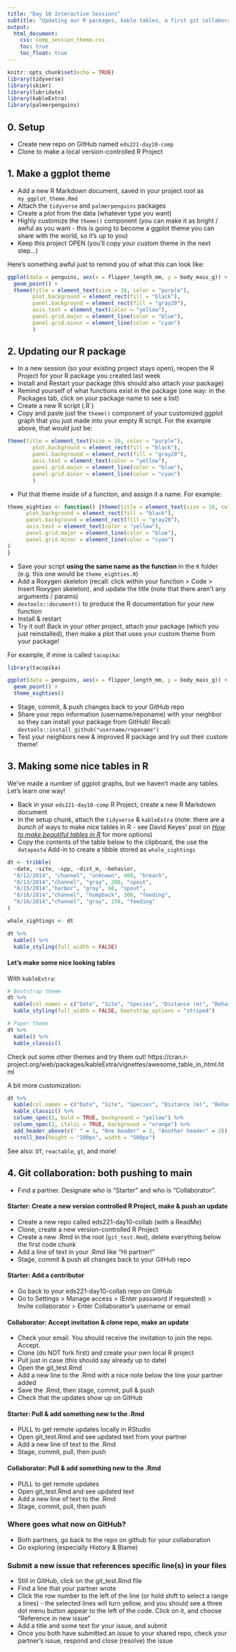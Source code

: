 ```yaml
---
title: "Day 10 Interactive Sessions"
subtitle: "Updating our R packages, kable tables, a first git collaboration"
output: 
  html_document:
    css: comp_session_theme.css
    toc: true
    toc_float: true
---
```


```r
knitr::opts_chunk$set(echo = TRUE)
library(tidyverse)
library(skimr)
library(lubridate)
library(kableExtra)
library(palmerpenguins)
```

## 0. Setup

- Create new repo on GitHub named `eds221-day10-comp`
- Clone to make a local version-controlled R Project

## 1. Make a ggplot theme

- Add a new R Markdown document, saved in your project root as `my_ggplot_theme.Rmd`
- Attach the `tidyverse` and `palmerpenguins` packages
- Create a plot from the data (whatever type you want)
- Highly customize the `theme()` component (you can make it as bright / awful as you want - this is going to become a ggplot theme you can share with the world, so it's up to you)
- Keep this project OPEN (you'll copy your custom theme in the next step...)

Here's something awful just to remind you of what this can look like:

```r

ggplot(data = penguins, aes(x = flipper_length_mm, y = body_mass_g)) +
  geom_point() +
  theme(title = element_text(size = 16, color = "purple"),
        plot.background = element_rect(fill = "black"),
        panel.background = element_rect(fill = "gray20"),
        axis.text = element_text(color = "yellow"),
        panel.grid.major = element_line(color = "blue"),
        panel.grid.minor = element_line(color = "cyan")
        )

```

## 2. Updating our R package

- In a new session (so your existing project stays open), reopen the R Project for your R package you created last week
- Install and Restart your package (this should also attach your package)
- Remind yourself of what functions exist in the package (one way: in the Packages tab, click on your package name to see a list)
- Create a new R script (.R )
- Copy and paste just the `theme()` component of your customized ggplot graph that you just made into your empty R script. For the example above, that would just be: 

```r
theme(title = element_text(size = 16, color = "purple"),
        plot.background = element_rect(fill = "black"),
        panel.background = element_rect(fill = "gray20"),
        axis.text = element_text(color = "yellow"),
        panel.grid.major = element_line(color = "blue"),
        panel.grid.minor = element_line(color = "cyan")
        )
```

- Put that theme inside of a function, and assign it a name. For example: 

```r
theme_eighties <- function() {theme(title = element_text(size = 16, color = "purple"),
      plot.background = element_rect(fill = "black"),
      panel.background = element_rect(fill = "gray20"),
      axis.text = element_text(color = "yellow"),
      panel.grid.major = element_line(color = "blue"),
      panel.grid.minor = element_line(color = "cyan")
)
}
```

- Save your script **using the same name as the function** in the `R` folder (e.g. this one would be `theme_eighties.R`)
- Add a Roxygen skeleton (recall: click within your function > Code > Insert Roxygen skeleton), and update the title (note that there aren't any arguments / params)
- `devtools::document()` to produce the R documentation for your new function
- Install & restart
- Try it out! Back in your *other* project, attach your package (which you just reinstalled), then make a plot that uses your custom theme from your package! 

For example, if mine is called `tacopika`: 

```r
library(tacopika)

ggplot(data = penguins, aes(x = flipper_length_mm, y = body_mass_g)) +
  geom_point() +
  theme_eighties()
```

- Stage, commit, & push changes back to your GitHub repo
- Share your repo information (username/reponame) with your neighbor so they can install your package from GitHub! Recall: `devtools::install_github("username/reponame")`
- Test your neighbors new & improved R package and try out their custom theme! 

## 3.  Making some nice tables in R

We've made a number of ggplot graphs, but we haven't made any tables. Let's learn one way! 

- Back in your `eds221-day10-comp` R Project, create a new R Markdown document
- In the setup chunk, attach the `tidyverse` & `kableExtra` (note: there are a *bunch* of ways to make nice tables in R - see David Keyes' post on [*How to make beautiful tables in R*](https://rfortherestofus.com/2019/11/how-to-make-beautiful-tables-in-r/) for more options)
- Copy the contents of the table below to the clipboard, the use the `datapasta` Add-in to create a tibble stored as `whale_sightings`

```r

dt <- tribble(
  ~date, ~site, ~spp, ~dist_m, ~behavior,
  "8/12/2014", "channel", "unknown", 400, "breach",
  "8/13/2014","channel", "gray", 200, "spout",
  "8/15/2014","harbor", "gray", 60, "spout",
  "8/16/2014","channel", "humpback", 300, "feeding",
  "8/16/2014","channel", "gray", 150, "feeding"
)

whale_sightings <- dt

dt %>% 
  kable() %>% 
  kable_styling(full_width = FALSE)
```

#### Let's make some nice looking tables

With `kableExtra`: 
```r
# Bootstrap theme
dt %>% 
  kable(col.names = c("Date", "Site", "Species", "Distance (m)", "Behavior")) %>% 
  kable_styling(full_width = FALSE, bootstrap_options = "striped")

# Paper theme
dt %>% 
  kable() %>% 
  kable_classic()
```

Check out some other themes and try them out! 
https://cran.r-project.org/web/packages/kableExtra/vignettes/awesome_table_in_html.html

A bit more customization: 
```r
dt %>% 
  kable(col.names = c("Date", "Site", "Species", "Distance (m)", "Behavior")) %>% 
  kable_classic() %>% 
  column_spec(1, bold = TRUE, background = "yellow") %>% 
  column_spec(2, italic = TRUE, background = "orange") %>% 
  add_header_above(c(" " = 1, "One header" = 2, "Another header" = 2)) %>% 
  scroll_box(height = "100px", width = "500px")
```

See also: `DT`, `reactable`, `gt`, and more! 

## 4. Git collaboration: both pushing to main

- Find a partner. Designate who is "Starter" and who is "Collaborator". 

#### Starter: Create a new version controlled R Project, make & push an update

- Create a new repo called eds221-day10-collab (with a ReadMe)
- Clone, create a new version-controlled R Project
- Create a new .Rmd in the root (`git_test.Rmd`), delete everything below the first code chunk
- Add a line of text in your .Rmd like “Hi partner!”
- Stage, commit & push all changes back to your GitHub repo

#### Starter: Add a contributor

- Go back to your eds221-day10-collab repo on GitHub
- Go to Settings > Manage access > (Enter password if requested) > Invite collaborator > Enter Collaborator’s username or email

#### Collaborator: Accept invitation & clone repo, make an update

- Check your email. You should receive the invitation to join the repo. Accept.
- Clone (do NOT fork first) and create your own local R project
- Pull just in case (this should say already up to date)
- Open the git_test.Rmd 
- Add a new line to the .Rmd with a nice note below the line your partner added
- Save the .Rmd, then stage, commit, pull & push 
- Check that the updates show up on GitHub

#### Starter: Pull & add something new to the .Rmd

- PULL to get remote updates locally in RStudio
- Open git_test.Rmd and see updated text from your partner
- Add a new line of text to the .Rmd
- Stage, commit, pull, then push

#### Collaborator: Pull & add something new to the .Rmd

- PULL to get remote updates
- Open git_test.Rmd and see updated text
- Add a new line of text to the .Rmd
- Stage, commit, pull, then push

### Where goes what now on GitHub?

- Both partners, go back to the repo on github for your collaboration
- Go exploring (especially History & Blame)

### Submit a new issue that references specific line(s) in your files

- Still in GitHub, click on the git_test.Rmd file
- Find a line that your partner wrote
- Click the row number to the left of the line (or hold shift to select a range a lines) - the selected lines will turn yellow, and you should see a three dot menu button appear to the left of the code. Click on it, and choose "Reference in new issue"
- Add a title and some text for your issue, and submit
- Once you both have submitted an issue to your shared repo, check your partner's issue, respond and close (resolve) the issue


